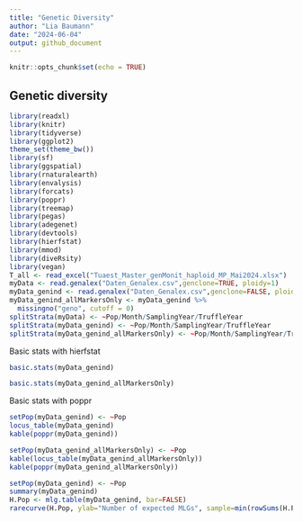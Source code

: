 ```yaml
---
title: "Genetic Diversity"
author: "Lia Baumann"
date: "2024-06-04"
output: github_document
---
```


```r
knitr::opts_chunk$set(echo = TRUE)
```

## Genetic diversity

```r
library(readxl)
library(knitr)
library(tidyverse)
library(ggplot2)
theme_set(theme_bw())
library(sf)
library(ggspatial)
library(rnaturalearth)
library(envalysis)
library(forcats)
library(poppr)
library(treemap)
library(pegas)
library(adegenet)
library(devtools)
library(hierfstat)
library(mmod)
library(diveRsity)
library(vegan)
T_all <- read_excel("Tuaest_Master_genMonit_haploid_MP_Mai2024.xlsx")
myData <- read.genalex("Daten_Genalex.csv",genclone=TRUE, ploidy=1)
myData_genind <- read.genalex("Daten_Genalex.csv",genclone=FALSE, ploidy=1)
myData_genind_allMarkersOnly <- myData_genind %>%
  missingno("geno", cutoff = 0)
splitStrata(myData) <- ~Pop/Month/SamplingYear/TruffleYear
splitStrata(myData_genind) <- ~Pop/Month/SamplingYear/TruffleYear
splitStrata(myData_genind_allMarkersOnly) <- ~Pop/Month/SamplingYear/TruffleYear
```

Basic stats with hierfstat

```r
basic.stats(myData_genind)
```
```r
basic.stats(myData_genind_allMarkersOnly)
```

Basic stats with poppr

```r
setPop(myData_genind) <- ~Pop
locus_table(myData_genind)
kable(poppr(myData_genind))
```

```r
setPop(myData_genind_allMarkersOnly) <- ~Pop
kable(locus_table(myData_genind_allMarkersOnly))
kable(poppr(myData_genind_allMarkersOnly))
```

```r
setPop(myData_genind) <- ~Pop
summary(myData_genind)
H.Pop <- mlg.table(myData_genind, bar=FALSE)
rarecurve(H.Pop, ylab="Number of expected MLGs", sample=min(rowSums(H.Pop)), border = NA, fill = NA, font = 2, cex = 1, col =1, lty=1)
```
